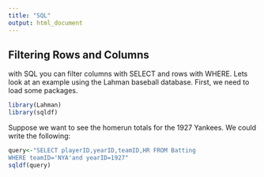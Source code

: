 ```yaml
---
title: "SQL"
output: html_document
---
```


## Filtering Rows and Columns

with SQL you can filter columns with SELECT and rows with WHERE. Lets look at an example using the Lahman baseball database. First, we need to load some packages.

```r
library(Lahman)
library(sqldf)
```

Suppose we want to see the homerun totals for the 1927 Yankees. We could write the following:

```r
query<-"SELECT playerID,yearID,teamID,HR FROM Batting
WHERE teamID='NYA'and yearID=1927"
sqldf(query)
```

